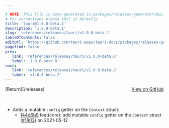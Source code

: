 ```yaml
---

# NOTE: This file is auto-generated in packages/releases-generator/build.ts
# For corrections please edit it directly
title: 'tauri@1.0.0-beta.1'
description: '1.0.0-beta.1'
slug: 'references/releases/tauri/v1.0.0-beta.1'
tableOfContents: false
editUrl: 'https://github.com/tauri-apps/tauri-docs/packages/releases-generator/build.ts'
pagefind: false
prev:
   link: 'references/releases/tauri/v1.0.0-beta.0'
   label: '1.0.0-beta.0'
next:
   link: 'references/releases/tauri/v1.0.0-beta.2'
   label: 'v1.0.0-beta.2'
---
```


			

<ReleaseSidebar slug="references/releases/tauri"  packageName="tauri" />

<div style="margin-bottom:3rem; display: flex; justify-content: space-between; align-items: center"><span>[Return](/releases)</span><span><a href="https://github.com/tauri-apps/tauri/releases/tag/tauri-v1.0.0-beta.1">View on GitHub</a></span></div>

- Adds a mutable `config` getter on the `Context` struct.
  - [144d6b9](https://www.github.com/tauri-apps/tauri/commit/144d6b9d4d327debae13392715103a3208ce8a45) feat(core): add mutable `config` getter on the `Context` struct ([#1803](https://www.github.com/tauri-apps/tauri/pull/1803)) on 2021-05-12


